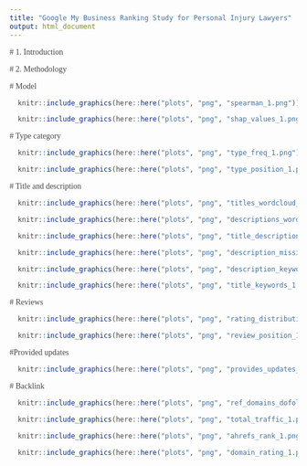 ```yaml
---
title: "Google My Business Ranking Study for Personal Injury Lawyers"
output: html_document
---
```

  
  <style>
  .list-group-item.active, .list-group-item.active:hover, .list-group-item.active:focus {
    background-color: #00d188;
      border-color: #00d188;
  }

body {
  font-family: montserrat;
  color: #444444;
    font-size: 14px;
}

h1 {
  font-weight: bold;
  font-size: 28px;
}

h1.title {
  font-size: 30px;
  color: #00d188;
}

h2 {
  font-size: 24px;
}

h3 {
  font-size: 18px;
}
</style>
  
  # 1. Introduction
  
  
  
  # 2. Methodology
  
  
  # Model
```r
  knitr::include_graphics(here::here("plots", "png", "spearman_1.png"))
```
```r
  knitr::include_graphics(here::here("plots", "png", "shap_values_1.png"))
```


  # Type category
```r
  knitr::include_graphics(here::here("plots", "png", "type_freq_1.png"))
```
```r
  knitr::include_graphics(here::here("plots", "png", "type_position_1.png"))
```


  # Title and description
```r
  knitr::include_graphics(here::here("plots", "png", "titles_wordcloud_1.png"))
```
```r
  knitr::include_graphics(here::here("plots", "png", "descriptions_wordcloud_1.png"))
```
```r
  knitr::include_graphics(here::here("plots", "png", "title_description_counts_1.png"))
```
```r
  knitr::include_graphics(here::here("plots", "png", "description_missing_1.png"))
```
```r
  knitr::include_graphics(here::here("plots", "png", "description_keywords_1.png"))
```
```r
  knitr::include_graphics(here::here("plots", "png", "title_keywords_1.png"))
```


  # Reviews
```r
  knitr::include_graphics(here::here("plots", "png", "rating_distribution_1.png"))
```
```r
  knitr::include_graphics(here::here("plots", "png", "review_position_1.png"))
```

  
  #Provided updates
```r
  knitr::include_graphics(here::here("plots", "png", "provides_updates_1.png"))
```
  
  # Backlink
```r
  knitr::include_graphics(here::here("plots", "png", "ref_domains_dofollow_1.png"))
```
```r
  knitr::include_graphics(here::here("plots", "png", "total_traffic_1.png"))
```
```r
  knitr::include_graphics(here::here("plots", "png", "ahrefs_rank_1.png"))
```
```r
  knitr::include_graphics(here::here("plots", "png", "domain_rating_1.png"))
```

    